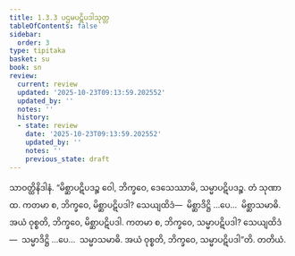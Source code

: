 ```yaml
---
title: 1.3.3 ပဌမပဋိပဒါသုတ္တ
tableOfContents: false
sidebar:
  order: 3
type: tipitaka
basket: su
book: sn
review:
  current: review
  updated: '2025-10-23T09:13:59.202552'
  updated_by: ''
  notes: ''
  history:
  - state: review
    date: '2025-10-23T09:13:59.202552'
    updated_by: ''
    notes: ''
    previous_state: draft
---
```



<ReviewStatus review={frontmatter.review} showDetails={true} />

<HypothesisAnnotation frontmatter={frontmatter} />

<DynamicBreadcrumb />

<Division number="23" book="sn" e="ch" v="18" p="282">

<Paragraph number="92" book="sn">
သာဝတ္ထိနိဒါနံ. “မိစ္ဆာပဋိပဒဉ္စ ဝေါ, ဘိက္ခဝေ, ဒေသေဿာမိ, သမ္မာပဋိပဒဉ္စ. တံ သုဏာထ. ကတမာ စ, ဘိက္ခဝေ, မိစ္ဆာပဋိပဒါ? သေယျထိဒံ—  မိစ္ဆာဒိဋ္ဌိ …ပေ…  မိစ္ဆာသမာဓိ. အယံ ဝုစ္စတိ, ဘိက္ခဝေ, မိစ္ဆာပဋိပဒါ. ကတမာ စ, ဘိက္ခဝေ, သမ္မာပဋိပဒါ? သေယျထိဒံ—  သမ္မာဒိဋ္ဌိ …ပေ…  သမ္မာသမာဓိ. အယံ ဝုစ္စတိ, ဘိက္ခဝေ, သမ္မာပဋိပဒါ”တိ.

</Paragraph>
</Division>

<Paragraph number="93" type="center" book="sn">
တတိယံ.
</Paragraph>
